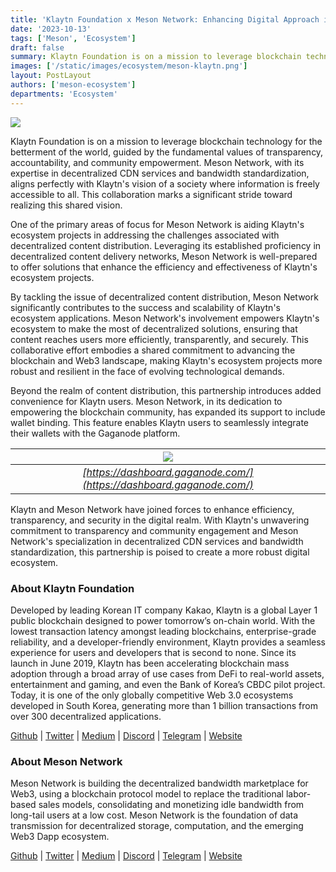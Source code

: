 ```yaml
---
title: 'Klaytn Foundation x Meson Network: Enhancing Digital Approach in Web3'
date: '2023-10-13'
tags: ['Meson', 'Ecosystem']
draft: false
summary: Klaytn Foundation is on a mission to leverage blockchain technology for the betterment of the world, guided by the fundamental values of transparency, accountability, and community empowerment. Meson Network, with its expertise in decentralized CDN services and bandwidth standardization, aligns perfectly with Klaytn's vision of a society where information is freely accessible to all. This collaboration marks a significant stride toward realizing this shared vision.
images: ['/static/images/ecosystem/meson-klaytn.png']
layout: PostLayout
authors: ['meson-ecosystem']
departments: 'Ecosystem'
---
```


![](/static/images/ecosystem/meson-klaytn.png)

Klaytn Foundation is on a mission to leverage blockchain technology for the betterment of the world, guided by the fundamental values of transparency, accountability, and community empowerment. Meson Network, with its expertise in decentralized CDN services and bandwidth standardization, aligns perfectly with Klaytn's vision of a society where information is freely accessible to all. This collaboration marks a significant stride toward realizing this shared vision.

One of the primary areas of focus for Meson Network is aiding Klaytn's ecosystem projects in addressing the challenges associated with decentralized content distribution. Leveraging its established proficiency in decentralized content delivery networks, Meson Network is well-prepared to offer solutions that enhance the efficiency and effectiveness of Klaytn's ecosystem projects.

By tackling the issue of decentralized content distribution, Meson Network significantly contributes to the success and scalability of Klaytn's ecosystem applications. Meson Network's involvement empowers Klaytn's ecosystem to make the most of decentralized solutions, ensuring that content reaches users more efficiently, transparently, and securely. This collaborative effort embodies a shared commitment to advancing the blockchain and Web3 landscape, making Klaytn's ecosystem projects more robust and resilient in the face of evolving technological demands.

Beyond the realm of content distribution, this partnership introduces added convenience for Klaytn users. Meson Network, in its dedication to empowering the blockchain community, has expanded its support to include wallet binding. This feature enables Klaytn users to seamlessly integrate their wallets with the Gaganode platform.

| ![](/static/images/ecosystem/meson-klaytn-01.png) |
| :---------------------------------------------------------------------------------------------------------------: |
|              _[https://dashboard.gaganode.com/](https://dashboard.gaganode.com/)_              |

Klaytn and Meson Network have joined forces to enhance efficiency, transparency, and security in the digital realm. With Klaytn's unwavering commitment to transparency and community engagement and Meson Network's specialization in decentralized CDN services and bandwidth standardization, this partnership is poised to create a more robust digital ecosystem.

### **About Klaytn Foundation**

Developed by leading Korean IT company Kakao, Klaytn is a global Layer 1 public blockchain designed to power tomorrow’s on-chain world. With the lowest transaction latency amongst leading blockchains, enterprise-grade reliability, and a developer-friendly environment, Klaytn provides a seamless experience for users and developers that is second to none. Since its launch in June 2019, Klaytn has been accelerating blockchain mass adoption through a broad array of use cases from DeFi to real-world assets, entertainment and gaming, and even the Bank of Korea’s CBDC pilot project. Today, it is one of the only globally competitive Web 3.0 ecosystems developed in South Korea, generating more than 1 billion transactions from over 300 decentralized applications.

[Github](https://github.com/klaytn) | [Twitter](https://twitter.com/klaytn_official) | [Medium](https://klaytn.medium.com) | [Discord](https://discord.com/invite/KlaytnOfficial) | [Telegram](https://t.me/Klaytn_EN) | [Website](https://klaytn.foundation/)

### **About Meson Network**

Meson Network is building the decentralized bandwidth marketplace for Web3, using a blockchain protocol model to replace the traditional labor-based sales models, consolidating and monetizing idle bandwidth from long-tail users at a low cost. Meson Network is the foundation of data transmission for decentralized storage, computation, and the emerging Web3 Dapp ecosystem.

[Github](https://github.com/daqnext) | [Twitter](https://twitter.com/NetworkMeson) | [Medium](https://medium.com/meson-network) | [Discord](https://discord.com/invite/z6YfSHDkmS) | [Telegram](https://t.me/mesonnetwork) | [Website](https://meson.network/)